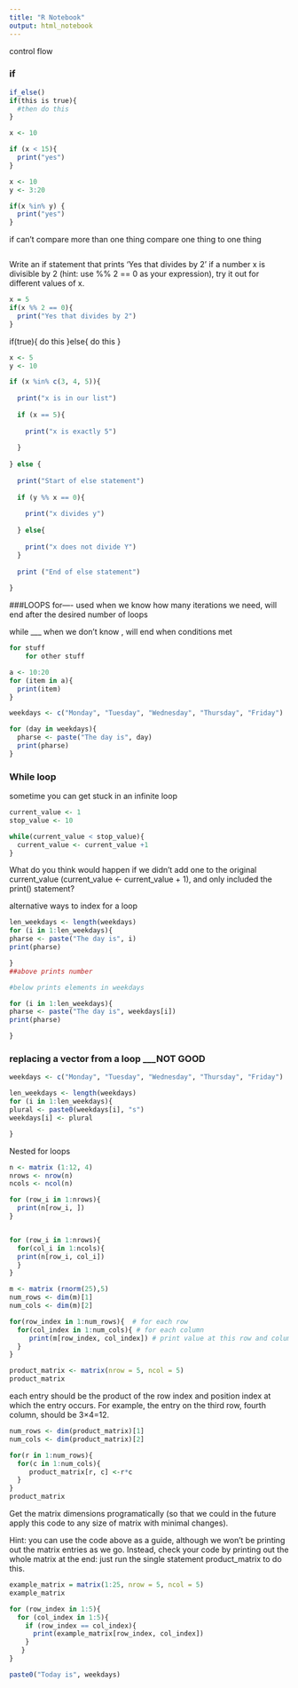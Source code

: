 ```yaml
---
title: "R Notebook"
output: html_notebook
---
```

control flow 

### if 
```r
if_else()
if(this is true){
  #then do this
}
```
```r
x <- 10

if (x < 15){
  print("yes")
}
```
```r
x <- 10
y <- 3:20

if(x %in% y) {
  print("yes")
}
```

if can't compare more than one thing 
compare one thing to one thing 


```r

```

Write an if statement that prints ‘Yes that divides by 2’ if a number x is divisible by 2 (hint: use %% 2 == 0 as your expression), try it out for different values of x.

```r
x = 5
if(x %% 2 == 0){
  print("Yes that divides by 2")
}
```

if(true){
do this 
}else{
do this 
}



```r
x <- 5
y <- 10

if (x %in% c(3, 4, 5)){
  
  print("x is in our list")
  
  if (x == 5){
    
    print("x is exactly 5")
    
  }
  
} else {
  
  print("Start of else statement")
  
  if (y %% x == 0){
    
    print("x divides y")
  
  } else{
    
    print("x does not divide Y")
  }
  
  print ("End of else statement")
  
}
```

###LOOPS 
for---- used when we know how many iterations we need,
will end after the desired number of loops 

while ___ when we don't know ,
will end when conditions met

```r
for stuff 
    for other stuff


```



```r
a <- 10:20
for (item in a){
  print(item)
}
```
```r
weekdays <- c("Monday", "Tuesday", "Wednesday", "Thursday", "Friday")

for (day in weekdays){
  pharse <- paste("The day is", day)
  print(pharse)
}
```

### While loop

sometime you can get stuck in an infinite loop
```r
current_value <- 1
stop_value <- 10

while(current_value < stop_value){
  current_value <- current_value +1
}
```

What do you think would happen if we didn’t add one to the original current_value (current_value <- current_value + 1), and only included the print() statement?

alternative ways to index for a loop

```r
len_weekdays <- length(weekdays)
for (i in 1:len_weekdays){
pharse <- paste("The day is", i)
print(pharse)

}
##above prints number 

#below prints elements in weekdays 

for (i in 1:len_weekdays){
pharse <- paste("The day is", weekdays[i])
print(pharse)

}
```

### replacing a vector from a loop ___NOT GOOD 

```r
weekdays <- c("Monday", "Tuesday", "Wednesday", "Thursday", "Friday")

len_weekdays <- length(weekdays)
for (i in 1:len_weekdays){
plural <- paste0(weekdays[i], "s")
weekdays[i] <- plural

}
```

Nested for loops 
```r
n <- matrix (1:12, 4)
nrows <- nrow(n)
ncols <- ncol(n)

for (row_i in 1:nrows){
  print(n[row_i, ])
}


for (row_i in 1:nrows){
  for(col_i in 1:ncols){
  print(n[row_i, col_i])
  }
}
```

```r
m <- matrix (rnorm(25),5)
num_rows <- dim(m)[1]
num_cols <- dim(m)[2]

for(row_index in 1:num_rows){  # for each row
  for(col_index in 1:num_cols){ # for each column
     print(m[row_index, col_index]) # print value at this row and column
  }
}
```
```r
product_matrix <- matrix(nrow = 5, ncol = 5)
product_matrix
```

each entry should be the product of the row index and position index at which the entry occurs. For example, the entry on the third row, fourth column, should be 3×4=12.
```r
num_rows <- dim(product_matrix)[1]
num_cols <- dim(product_matrix)[2]

for(r in 1:num_rows){  
  for(c in 1:num_cols){ 
     product_matrix[r, c] <-r*c
  }
}
product_matrix
```

Get the matrix dimensions programatically (so that we could in the future apply this code to any size of matrix with minimal changes).

Hint: you can use the code above as a guide, although we won’t be printing out the matrix entries as we go. Instead, check your code by printing out the whole matrix at the end: just run the single statement product_matrix to do this.
```r
example_matrix = matrix(1:25, nrow = 5, ncol = 5)
example_matrix 

for (row_index in 1:5){
  for (col_index in 1:5){
    if (row_index == col_index){
      print(example_matrix[row_index, col_index])
    }
   }
}
```
```r
paste0("Today is", weekdays)
```








